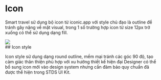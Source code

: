 
<Meta title="Foundations/Icon" />

# Icon

Smart travel sử dụng bộ icon từ iconic.app với style chủ đạo là outline để tránh gây nặng về mặt visual, trong 1 số trường hợp icon từ size 12px trở xuống có thể sử dụng dạng fill.

<img src={img15} />

<br />
## Icon style

Icon style sử dụng dạng round outline, mềm mại tránh các góc 90 độ, tạo cảm giác thân thiện phù hợp với xu hướng thiết kế hiện đại
Designer có thể bổ sung icon mới vào design system nhưng cần đảm bảo quy chuẩn đã được thể hiện trong STDS UI Kit.
